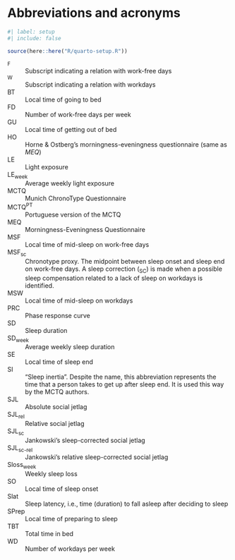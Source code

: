 <!-- %:::% .common h1 begin %:::% -->
# Abbreviations and acronyms {.unnumbered}
<!-- %:::% .common h1 end %:::% -->

```r
#| label: setup
#| include: false

source(here::here("R/quarto-setup.R"))
```

<!-- %:::% list-of-abbreviations body begin %:::% -->
~F~
: \hspace{20cm} Subscript indicating a relation with work-free days

~W~
: \hspace{20cm} Subscript indicating a relation with workdays

BT
: \hspace{20cm} Local time of going to bed

FD
: \hspace{20cm} Number of work-free days per week

GU
: \hspace{20cm} Local time of getting out of bed

HO
: \hspace{20cm} Horne & Ostberg's morningness-eveningness questionnaire (same as _MEQ_)

LE
: \hspace{20cm} Light exposure

LE~week~
: \hspace{20cm} Average weekly light exposure

MCTQ
: \hspace{20cm} Munich ChronoType Questionnaire

MCTQ^PT^
: \hspace{20cm} Portuguese version of the MCTQ

MEQ
: \hspace{20cm} Morningness-Eveningness Questionnaire

MSF
: \hspace{20cm} Local time of mid-sleep on work-free days

MSF~sc~
: \hspace{20cm} Chronotype proxy. The midpoint between sleep onset and sleep end on work-free days. A sleep correction (~SC~) is made when a possible sleep compensation related to a lack of sleep on workdays is identified.

MSW
: \hspace{20cm} Local time of mid-sleep on workdays

PRC
: \hspace{20cm} Phase response curve

SD
: \hspace{20cm} Sleep duration

SD~week~
: \hspace{20cm} Average weekly sleep duration

SE
: \hspace{20cm} Local time of sleep end

SI
: \hspace{20cm} "Sleep inertia". Despite the name, this abbreviation represents the time that a person takes to get up after sleep end. It is used this way by the MCTQ authors.

SJL
: \hspace{20cm} Absolute social jetlag

SJL~rel~
: \hspace{20cm} Relative social jetlag

SJL~sc~
: \hspace{20cm} Jankowski's sleep-corrected social jetlag

SJL~sc-rel~
: \hspace{20cm} Jankowski's relative sleep-corrected social jetlag

Sloss~week~
: \hspace{20cm} Weekly sleep loss

SO
: \hspace{20cm} Local time of sleep onset

Slat
: \hspace{20cm} Sleep latency, i.e., time (duration) to fall asleep after deciding to sleep

SPrep
: \hspace{20cm} Local time of preparing to sleep

TBT
: \hspace{20cm} Total time in bed

WD
: \hspace{20cm} Number of workdays per week
<!-- %:::% list-of-abbreviations body end %:::% -->
